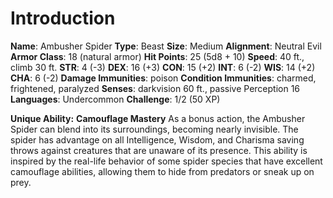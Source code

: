 # Introduction {#intro}


**Name**: Ambusher Spider
**Type**: Beast
**Size**: Medium
**Alignment**: Neutral Evil
**Armor Class**: 18 (natural armor)
**Hit Points**: 25 (5d8 + 10)
**Speed**: 40 ft., climb 30 ft.
**STR**: 4 (-3) **DEX**: 16 (+3) **CON**: 15 (+2) **INT**: 6 (-2) **WIS**: 14 (+2) **CHA**: 6 (-2)
**Damage Immunities**: poison
**Condition Immunities**: charmed, frightened, paralyzed
**Senses**: darkvision 60 ft., passive Perception 16
**Languages**: Undercommon
**Challenge**: 1/2 (50 XP)

**Unique Ability:** **Camouflage Mastery**
As a bonus action, the Ambusher Spider can blend into its surroundings, becoming nearly invisible. The spider has advantage on all Intelligence, Wisdom, and Charisma saving throws against creatures that are unaware of its 
presence.
This ability is inspired by the real-life behavior of some spider species that have excellent camouflage abilities, allowing them to hide from predators or sneak up on prey.


